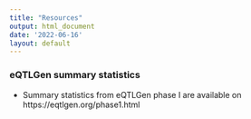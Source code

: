 ```yaml
---
title: "Resources"
output: html_document
date: '2022-06-16'
layout: default
---
```


### eQTLGen summary statistics

- Summary statistics from eQTLGen phase I are available on https://eqtlgen.org/phase1.html